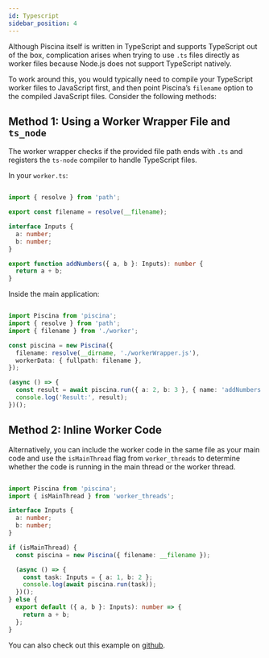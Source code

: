 ```yaml
---
id: Typescript
sidebar_position: 4
---
```


Although Piscina itself is written in TypeScript and supports TypeScript out of the box, complication arises when trying to use `.ts` files directly as worker files because Node.js does not support TypeScript natively.

To work around this, you would typically need to compile your TypeScript worker files to JavaScript first, and then point Piscina’s `filename` option to the compiled JavaScript files.  Consider the following methods:

## Method 1: Using a Worker Wrapper File and `ts_node`

The worker wrapper checks if the provided file path ends with `.ts` and registers the `ts-node` compiler to handle TypeScript files.

<WorkerWrapperComponent/>

In your `worker.ts`:

```typescript title='worker.ts'

import { resolve } from 'path';

export const filename = resolve(__filename);

interface Inputs {
  a: number;
  b: number;
}

export function addNumbers({ a, b }: Inputs): number {
  return a + b;
}
```

Inside the main application:

```typescript title='main.ts'

import Piscina from 'piscina';
import { resolve } from 'path';
import { filename } from './worker';

const piscina = new Piscina({
  filename: resolve(__dirname, './workerWrapper.js'),
  workerData: { fullpath: filename },
});

(async () => {
  const result = await piscina.run({ a: 2, b: 3 }, { name: 'addNumbers' });
  console.log('Result:', result);
})();
```

## Method 2: Inline Worker Code

Alternatively, you can include the worker code in the same file as your main code and use the `isMainThread` flag from `worker_threads` to determine whether the code is running in the main thread or the worker thread.

```typescript title="main.ts"

import Piscina from 'piscina';
import { isMainThread } from 'worker_threads';

interface Inputs {
  a: number;
  b: number;
}

if (isMainThread) {
  const piscina = new Piscina({ filename: __filename });

  (async () => {
    const task: Inputs = { a: 1, b: 2 };
    console.log(await piscina.run(task));
  })();
} else {
  export default ({ a, b }: Inputs): number => {
    return a + b;
  };
}
```
You can also check out this example on [github](https://github.com/piscinajs/piscina/tree/current/examples/typescript).